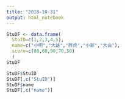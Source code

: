 ---
title: "2018-10-31"
output: html_notebook
---
```{r}
StuDF <- data.frame(
  StuID=c(1,2,3,4,5),
  name=c("小明","大雄","胖虎","小新","大白"),
  score=c(80,60,90,70,50)
  )
StuDF 
```

```{r}
StuDF$StuID
StuDF[,c("StuID")]
StuDF$name
StuDF[,c("name")]
```

